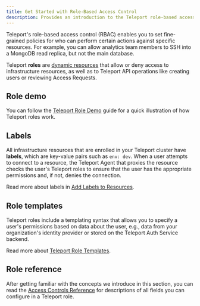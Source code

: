 ```yaml
---
title: Get Started with Role-Based Access Control
description: Provides an introduction to the Teleport role-based access control system.
---
```


Teleport's role-based access control (RBAC) enables you to set fine-grained
policies for who can perform certain actions against specific resources. For
example, you can allow analytics team members to SSH into a MongoDB read
replica, but not the main database.

Teleport **roles** are [dynamic
resources](../infrastructure-as-code/infrastructure-as-code.mdx) that allow or
deny access to infrastructure resources, as well as to Teleport API operations
like creating users or reviewing Access Requests.

## Role demo

You can follow the [Teleport Role Demo](role-demo.mdx) guide for a quick
illustration of how Teleport roles work. 

## Labels

All infrastructure resources that are enrolled in your Teleport cluster have
**labels**, which are key-value pairs such as `env: dev`. When a user attempts to
connect to a resource, the Teleport Agent that proxies the resource checks the
user's Teleport roles to ensure that the user has the appropriate permissions
and, if not, denies the connection.

Read more about labels in [Add Labels to Resources](labels.mdx).

## Role templates

Teleport roles include a templating syntax that allows you to specify a user's
permissions based on data about the user, e.g., data from your organization's
identity provider or stored on the Teleport Auth Service backend.

Read more about [Teleport Role Templates](role-templates.mdx).

## Role reference

After getting familiar with the concepts we introduce in this section, you can
read the [Access Controls Reference](../../reference/access-controls/roles.mdx)
for descriptions of all fields you can configure in a Teleport role.
